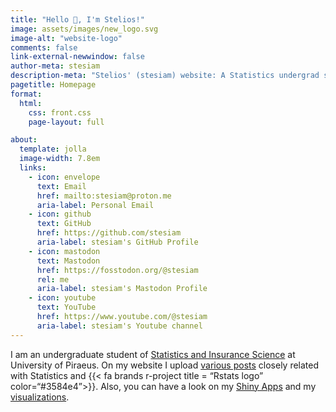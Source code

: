 ```yaml
---
title: "Hello 👋, I'm Stelios!"
image: assets/images/new_logo.svg
image-alt: "website-logo"
comments: false
link-external-newwindow: false
author-meta: stesiam
description-meta: "Stelios' (stesiam) website: A Statistics undergrad shares his passion for R programming, data analysis, Shiny web apps, and data visualizations."
pagetitle: Homepage
format: 
  html:
    css: front.css
    page-layout: full

about:
  template: jolla
  image-width: 7.8em
  links:
    - icon: envelope
      text: Email
      href: mailto:stesiam@proton.me
      aria-label: Personal Email
    - icon: github
      text: GitHub
      href: https://github.com/stesiam
      aria-label: stesiam's GitHub Profile
    - icon: mastodon
      text: Mastodon
      href: https://fosstodon.org/@stesiam
      rel: me
      aria-label: stesiam's Mastodon Profile
    - icon: youtube
      text: YouTube
      href: https://www.youtube.com/@stesiam
      aria-label: stesiam's Youtube channel
---
```


I am an undergraduate student of [Statistics and Insurance Science](https://www.unipi.gr/en/department-of-statistics-and-insurance-science/) at University of Piraeus. On my website I upload [various posts](english-posts/) closely related with Statistics and {{< fa brands r-project title = "Rstats logo" color="#3584e4">}}. Also, you can have a look on my [Shiny Apps](web-projects/) and my [visualizations](gallery/). 
